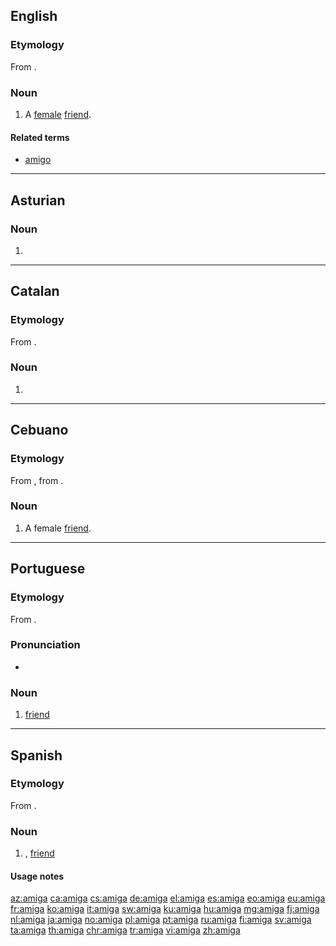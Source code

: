 ==English==

===Etymology===
From {{etyl|es|en}} {{m|es|amiga||female friend}}.

===Noun===
{{en-noun}}

# {{lb|en|Latin American}} A [[female]] [[friend]].

====Related terms====
* [[amigo]]

----

==Asturian==

===Noun===
{{ast-noun|f|amigues}}

# {{feminine noun of|amigu|lang=ast}}

----

==Catalan==

===Etymology===
From {{etyl|la|ca}} {{m|la|amīca}}.

===Noun===
{{ca-noun|f}}

# {{feminine noun of|amic|lang=ca}}

----

==Cebuano==

===Etymology===
From {{etyl|es|ceb}} {{m|es|amiga||female friend}}, from {{etyl|la|ceb}} {{m|la|amīca}}.

===Noun===
{{head|ceb|noun}}

# A female [[friend]].

----

==Portuguese==

===Etymology===
From {{etyl|la|pt}} {{m|la|amīca}}.

===Pronunciation===
* {{a|PT}} {{IPA|/ɐˈmiɣɐ/|lang=pt}}

===Noun===
{{pt-noun|f|m=amigo}}

# [[friend]]

----

==Spanish==

===Etymology===
From {{etyl|la|es}} {{m|la|amīca}}.

===Noun===
{{es-noun|f|m=amigo}}

# {{feminine noun of|amigo|lang=es}}, [[friend]]

====Usage notes====
{{es-note-noun-mf|amigo}}

[[az:amiga]]
[[ca:amiga]]
[[cs:amiga]]
[[de:amiga]]
[[el:amiga]]
[[es:amiga]]
[[eo:amiga]]
[[eu:amiga]]
[[fr:amiga]]
[[ko:amiga]]
[[it:amiga]]
[[sw:amiga]]
[[ku:amiga]]
[[hu:amiga]]
[[mg:amiga]]
[[fj:amiga]]
[[nl:amiga]]
[[ja:amiga]]
[[no:amiga]]
[[pl:amiga]]
[[pt:amiga]]
[[ru:amiga]]
[[fi:amiga]]
[[sv:amiga]]
[[ta:amiga]]
[[th:amiga]]
[[chr:amiga]]
[[tr:amiga]]
[[vi:amiga]]
[[zh:amiga]]